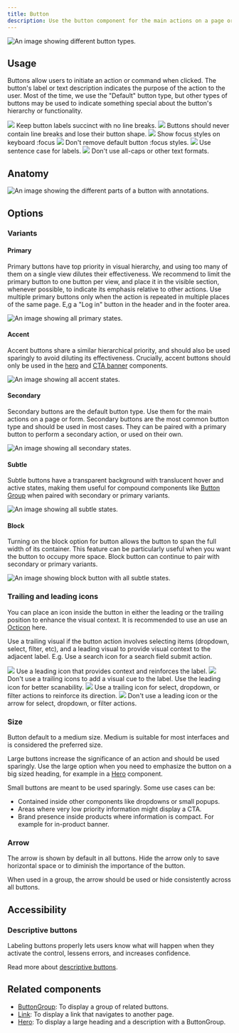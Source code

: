 ```yaml
---
title: Button
description: Use the button component for the main actions on a page or form.
---
```




![An image showing different button types.](https://github.com/primer/brand/assets/6951037/fcc3b962-1b4a-416b-be29-4a70ef503f2a)

## Usage

Buttons allow users to initiate an action or command when clicked. The button's label or text description indicates the purpose of the action to the user. Most of the time, we use the "Default" button type, but other types of buttons may be used to indicate something special about the button's hierarchy or functionality.

<DoDontContainer>
  <Do>
    <img src="https://github.com/primer/brand/assets/6951037/83f703f5-d02c-45f1-82d2-e819613a6638" />
    <Caption>Keep button labels succinct with no line breaks.</Caption>
  </Do>
  <Dont>
    <img src="https://github.com/primer/brand/assets/6951037/e0b67dea-712b-4483-9222-0b499e539415" />
    <Caption>
      Buttons should never contain line breaks and lose their button shape.
    </Caption>
  </Dont>
</DoDontContainer>

<DoDontContainer>
  <Do>
    <img src="https://github.com/primer/brand/assets/6951037/96da1bd5-d537-40c1-9103-96254813648f" />
    <Caption>Show focus styles on keyboard :focus</Caption>
  </Do>
  <Dont>
    <img src="https://github.com/primer/brand/assets/6951037/edc931cf-06ed-4814-8ad0-24a8344902c0" />
    <Caption>Don't remove default button :focus styles.</Caption>
  </Dont>
</DoDontContainer>

<DoDontContainer>
  <Do>
    <img src="https://github.com/primer/brand/assets/6951037/56824212-3622-4546-b437-53dbced734a6" />
    <Caption>Use sentence case for labels.</Caption>
  </Do>
  <Dont>
    <img src="https://github.com/primer/brand/assets/6951037/515e833e-fad2-44fd-aae8-fae6301974c1" />
    <Caption>Don't use all-caps or other text formats.</Caption>
  </Dont>
</DoDontContainer>

## Anatomy

![An image showing the different parts of a button with annotations.](https://github.com/primer/brand/assets/6951037/ef74e834-2650-424e-b382-bdcd4a09c113)

## Options

### Variants

#### Primary

Primary buttons have top priority in visual hierarchy, and using too many of them on a single view dilutes their effectiveness. We recommend to limit the primary button to one button per view, and place it in the visible section, whenever possible, to indicate its emphasis relative to other actions. Use multiple primary buttons only when the action is repeated in multiple places of the same page. E,g a "Log in" button in the header and in the footer area.

![An image showing all primary states.](https://github.com/primer/brand/assets/6951037/dfad0124-4cdc-4230-b442-4ee9c747d0f0)

#### Accent

Accent buttons share a similar hierarchical priority, and should also be used sparingly to avoid diluting its effectiveness. Crucially, accent buttons should only be used in the [hero](../../Hero) and [CTA banner](../../CTABanner) components.

<img src={buttonAccent} alt="An image showing all accent states." />

#### Secondary

Secondary buttons are the default button type. Use them for the main actions on a page or form. Secondary buttons are the most common button type and should be used in most cases. They can be paired with a primary button to perform a secondary action, or used on their own.

![An image showing all secondary states.](https://github.com/primer/brand/assets/6951037/71f5a85d-4e63-4a3b-b7fc-2492ceae2b30)

#### Subtle

Subtle buttons have a transparent background with translucent hover and active states, making them useful for compound components like [Button Group](/components/ButtonGroup) when paired with secondary or primary variants.

![An image showing all subtle states.](https://github.com/primer/brand/assets/912236/7420969a-e561-4fd6-9bef-7340e2b0a7e8)

#### Block

Turning on the block option for button allows the button to span the full width of its container. This feature can be particularly useful when you want the button to occupy more space. Block button can continue to pair with secondary or primary variants.

![An image showing block button with all subtle states.](https://github.com/primer/brand/assets/6951037/2fe48284-7c3d-4262-9992-3fc029237fe6)

### Trailing and leading icons

You can place an icon inside the button in either the leading or the trailing position to enhance the visual context. It is recommended to use an use an [Octicon](https://primer.style/octicons) here.

Use a trailing visual if the button action involves selecting items (dropdown, select, filter, etc), and a leading visual to provide visual context to the adjacent label. E.g. Use a search icon for a search field submit action.

<DoDontContainer>
  <Do>
    <img src="https://github.com/primer/brand/assets/6951037/558dd2c0-22b9-4e0b-aa0d-6394eae29e6c" />
    <Caption>
      Use a leading icon that provides context and reinforces the label.
    </Caption>
  </Do>
  <Dont>
    <img src="https://github.com/primer/brand/assets/6951037/2b4b06e5-5e54-4d8d-885a-b0d3faaa1298" />
    <Caption>
      Don't use a trailing icons to add a visual cue to the label. Use the
      leading icon for better scanability.
    </Caption>
  </Dont>
</DoDontContainer>

<DoDontContainer>
  <Do>
    <img src="https://github.com/primer/brand/assets/6951037/5e534c85-0dcd-44b2-8c21-f80f2f14a4d0" />
    <Caption>
      Use a trailing icon for select, dropdown, or filter actions to reinforce
      its direction.
    </Caption>
  </Do>
  <Dont>
    <img src="https://github.com/primer/brand/assets/6951037/2b3ad072-d3dd-4b34-b7fa-a915fd84d03d" />
    <Caption>
      Don't use a leading icon or the arrow for select, dropdown, or filter
      actions.
    </Caption>
  </Dont>
</DoDontContainer>

### Size

Button default to a medium size. Medium is suitable for most interfaces and is considered the preferred size.

Large buttons increase the significance of an action and should be used sparingly. Use the large option when you need to emphasize the button on a big sized heading, for example in a [Hero](/components/Hero) component.

Small buttons are meant to be used sparingly. Some use cases can be:

- Contained inside other components like dropdowns or small popups.
- Areas where very low priority information might display a CTA.
- Brand presence inside products where information is compact. For example for in-product banner.

### Arrow

The arrow is shown by default in all buttons. Hide the arrow only to save horizontal space or to diminish the importance of the button.

When used in a group, the arrow should be used or hide consistently across all buttons.

## Accessibility

### Descriptive buttons

Labeling buttons properly lets users know what will happen when they activate the control, lessens errors, and increases confidence.

Read more about [descriptive buttons](https://primer.style/design/guides/accessibility/descriptive-buttons/).

## Related components

- [ButtonGroup](/components/ButtonGroup): To display a group of related buttons.
- [Link](/components/Link): To display a link that navigates to another page.
- [Hero](/components/Hero): To display a large heading and a description with a ButtonGroup.
